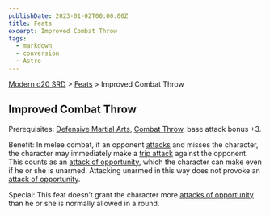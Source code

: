 ```yaml
---
publishDate: 2023-01-02T00:00:00Z
title: Feats
excerpt: Improved Combat Throw
tags:
  - markdown
  - conversion
  - Astro
---
```


[Modern d20 SRD](/#modernD20) > [Feats](modern-d20-srd-feats-index) > Improved Combat Throw

## Improved Combat Throw

Prerequisites: [Defensive Martial Arts](modern-d20-srd-feats-defensive-martial-arts), [Combat Throw](modern-d20-srd-feats-combat-throw), base attack
bonus +3.

Benefit: In melee combat, if an opponent [attacks](modern-d20-srd-combat-attack-roll) and misses the character, the character may immediately make a
[trip attack](modern-d20-srd-combat-trip) against the opponent. This counts as
an [attack of opportunity](modern-d20-srd-combat-attacks-of-opportunity),
which the character can make even if he or she is unarmed. Attacking unarmed
in this way does not provoke an [attack of opportunity](modern-d20-srd-combat-attacks-of-opportunity).

Special: This feat doesn’t grant the character more [attacks of opportunity](modern-d20-srd-combat-attacks-of-opportunity) than he or she is
normally allowed in a round.

